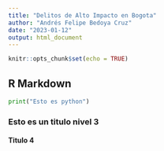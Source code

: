 ```yaml
---
title: "Delitos de Alto Impacto en Bogota"
author: "Andrés Felipe Bedoya Cruz"
date: "2023-01-12"
output: html_document
---
```


```r
knitr::opts_chunk$set(echo = TRUE)
```

## R Markdown

```python
print("Esto es python")
```

### Esto es un titulo nivel 3 

#### Titulo 4
